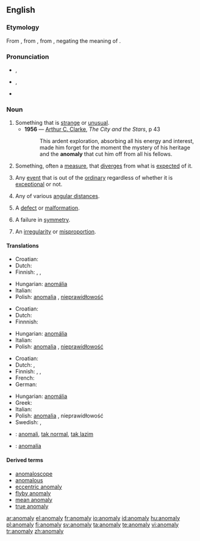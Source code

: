 ==English==

===Etymology===
From {{etyl|la}} {{term|anomalia}}, from {{etyl|grc}} {{term|sc=polytonic|ἀνωμαλία|tr=anomalia||irregularity, anomaly|lang=grc}}, from {{term|sc=polytonic|ἀνώμαλος|tr=anomalos||irregular, uneven|lang=grc}}, negating the meaning of {{term|ὠμαλος|tr=omalos|lang=grc}}.

===Pronunciation===
* {{a|UK}} {{IPA|/əˈnɒm.ə.lɪ/}}, {{SAMPA|1=/@"nQm=@=lI/}} <!--the 1= is needed due to the = signs in the argument-->
* {{a|US}} {{IPA|/əˈnɑm.ə.lɪ/}},  {{SAMPA|1=/@"nAm=@=lI/}}
* {{audio|en-us-anomaly.ogg|Audio (US)}}

===Noun===
{{en-noun|anomal|ies}}

# Something that is [[strange]] or [[unusual]].
#* '''1956''' — [[w:Arthur C. Clarke|Arthur C. Clarke]], ''The City and the Stars'', p 43
#*: This ardent exploration, absorbing all his energy and interest, made him forget for the moment the mystery of his heritage and the '''anomaly''' that cut him off from all his fellows.
# {{mostly|science|and|computing}} Something, often a [[measure]], that [[diverge]]s from what is [[expected]] of it.
# {{science}} Any [[event]] that is out of the [[ordinary]] regardless of whether it is [[exceptional]] or not.
# {{astronomy}} Any of various [[angular distance]]s.
# {{biology}} A [[defect]] or [[malformation]].
# {{quantum physics}} A failure in [[symmetry]].
# {{dated}} An [[irregularity]] or [[misproportion]].

====Translations====
{{trans-top|something that is strange or unusual}}
* Croatian: {{t-|hr|anomalija|f}}
* Dutch: {{t+|nl|anomalie|f}}
* Finnish: {{t|fi|anomalia}}, {{t|fi|poikkeavuus}}, {{t|fi|poikkeama}}
{{trans-mid}}
* Hungarian: [[anomália]]
* Italian: {{t+|it|anomalia|f}}
* Polish: [[anomalia]] {{f}}, [[nieprawidłowość]] {{f}}
{{trans-bottom}}

{{trans-top|any event, big or small, out of the ordinary}}
* Croatian: {{t-|hr|anomalija|f}}
* Dutch: {{t+|nl|anomalie|f}}
* Finnnish: {{t|fi|poikkeama}}
{{trans-mid}}
* Hungarian: [[anomália]]
* Italian: {{t+|it|anomalia|f}}
* Polish: [[anomalia]] {{f}}, [[nieprawidłowość]] {{f}}
{{trans-bottom}}

{{trans-top|dated: an irregularity or inconsistency}}
* Croatian: {{t-|hr|anomalija|f}}
* Dutch: {{t+|nl|anomalie|f}}, {{t-|nl|onregelmatigheid|f}}
* Finnish: {{t-|fi|säännöttömyys}}, {{t-|fi|epäsäännöllisyys}}, {{t-|fi|poikkeus}}
* French: {{t+|fr|anomalie|f}}
* German: {{t-|de|Anomalie|f}}
{{trans-mid}}
* Hungarian: [[anomália]]
* Greek: {{t+|el|ανωμαλία|f|tr=anomalía}}
* Italian: {{t+|it|anomalia|f}}
* Polish: [[anomalia]] {{f}}, nieprawidłowość {{f}}
* Swedish: {{t+|sv|anomali|c}}, {{t-|sv|avvikelse|c}}
{{trans-bottom}}

{{checktrans-top}}
* {{ttbc|Indonesian}}: [[anomali]], [[tak normal]], [[tak lazim]]
{{checktrans-mid}}
* {{ttbc|Spanish}}: [[anomalía]]
{{checktrans-bottom}}

====Derived terms====
* [[anomaloscope]]
* [[anomalous]]
* [[eccentric anomaly]]
* [[flyby anomaly]]
* [[mean anomaly]]
* [[true anomaly]]

[[ar:anomaly]]
[[el:anomaly]]
[[fr:anomaly]]
[[io:anomaly]]
[[id:anomaly]]
[[hu:anomaly]]
[[pl:anomaly]]
[[fi:anomaly]]
[[sv:anomaly]]
[[ta:anomaly]]
[[te:anomaly]]
[[vi:anomaly]]
[[tr:anomaly]]
[[zh:anomaly]]